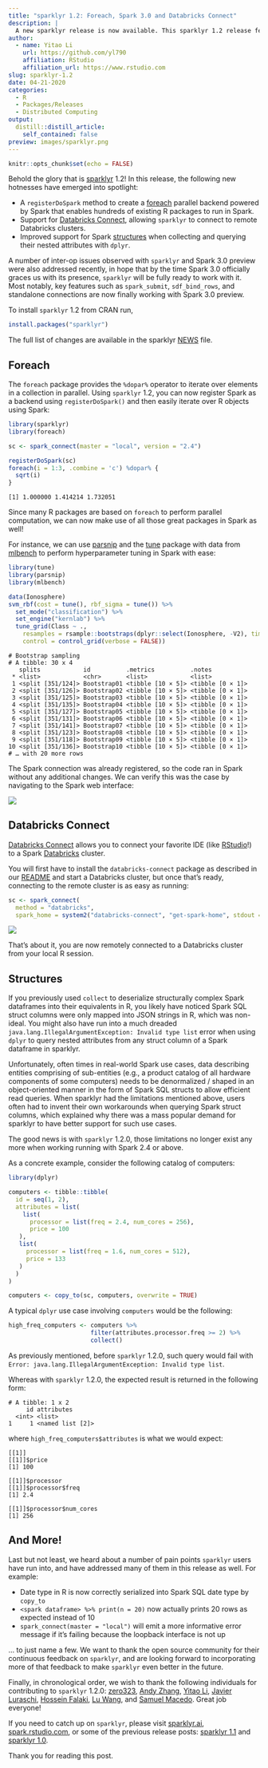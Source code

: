 ```yaml
---
title: "sparklyr 1.2: Foreach, Spark 3.0 and Databricks Connect"
description: |
  A new sparklyr release is now available. This sparklyr 1.2 release features new functionalities such as support for Databricks Connect, a Spark backend for the 'foreach' package, inter-op improvements for working with Spark 3.0 preview, as well as a number of bug fixes and improvements addressing user-visible pain points.
author:
  - name: Yitao Li
    url: https://github.com/yl790
    affiliation: RStudio
    affiliation_url: https://www.rstudio.com
slug: sparklyr-1.2
date: 04-21-2020
categories:
  - R
  - Packages/Releases
  - Distributed Computing
output:
  distill::distill_article:
    self_contained: false
preview: images/sparklyr.png
---
```


```r
knitr::opts_chunk$set(echo = FALSE)
```

Behold the glory that is [sparklyr](https://sparklyr.ai) 1.2! In this release, the following new hotnesses have emerged into spotlight:

- A `registerDoSpark` method to create a [foreach](#foreach) parallel backend powered by Spark that enables hundreds of existing R packages to run in Spark.
- Support for [Databricks Connect](#databricks-connect), allowing `sparklyr` to connect to remote Databricks clusters.
- Improved support for Spark [structures](#structures) when collecting and querying their nested attributes with `dplyr`.

A number of inter-op issues observed with `sparklyr` and Spark 3.0 preview were also addressed recently, in hope that by the time Spark 3.0 officially graces us with its presence, `sparklyr` will be fully ready to work with it. Most notably, key features such as `spark_submit`, `sdf_bind_rows`, and standalone connections are now finally working with Spark 3.0 preview.

To install `sparklyr` 1.2 from CRAN run,

```r
install.packages("sparklyr")
```

The full list of changes are available in the sparklyr [NEWS](https://github.com/sparklyr/sparklyr/blob/master/NEWS.md) file.

## Foreach

The `foreach` package provides the `%dopar%` operator to iterate over elements in a collection in parallel. Using `sparklyr` 1.2, you can now register Spark as a backend using `registerDoSpark()` and then easily iterate over R objects using Spark:

```r
library(sparklyr)
library(foreach)

sc <- spark_connect(master = "local", version = "2.4")

registerDoSpark(sc)
foreach(i = 1:3, .combine = 'c') %dopar% {
  sqrt(i)
}
```
```
[1] 1.000000 1.414214 1.732051
```

Since many R packages are based on `foreach` to perform parallel computation, we can now make use of all those great packages in Spark as well!

For instance, we can use [parsnip](https://tidymodels.github.io/parsnip/) and the [tune](https://tidymodels.github.io/tune/) package with data from [mlbench](https://CRAN.R-project.org/package=mlbench) to perform hyperparameter tuning in Spark with ease:

```r
library(tune)
library(parsnip)
library(mlbench)

data(Ionosphere)
svm_rbf(cost = tune(), rbf_sigma = tune()) %>%
  set_mode("classification") %>%
  set_engine("kernlab") %>%
  tune_grid(Class ~ .,
    resamples = rsample::bootstraps(dplyr::select(Ionosphere, -V2), times = 30),
    control = control_grid(verbose = FALSE))
```
```
# Bootstrap sampling
# A tibble: 30 x 4
   splits            id          .metrics          .notes
 * <list>            <chr>       <list>            <list>
 1 <split [351/124]> Bootstrap01 <tibble [10 × 5]> <tibble [0 × 1]>
 2 <split [351/126]> Bootstrap02 <tibble [10 × 5]> <tibble [0 × 1]>
 3 <split [351/125]> Bootstrap03 <tibble [10 × 5]> <tibble [0 × 1]>
 4 <split [351/135]> Bootstrap04 <tibble [10 × 5]> <tibble [0 × 1]>
 5 <split [351/127]> Bootstrap05 <tibble [10 × 5]> <tibble [0 × 1]>
 6 <split [351/131]> Bootstrap06 <tibble [10 × 5]> <tibble [0 × 1]>
 7 <split [351/141]> Bootstrap07 <tibble [10 × 5]> <tibble [0 × 1]>
 8 <split [351/123]> Bootstrap08 <tibble [10 × 5]> <tibble [0 × 1]>
 9 <split [351/118]> Bootstrap09 <tibble [10 × 5]> <tibble [0 × 1]>
10 <split [351/136]> Bootstrap10 <tibble [10 × 5]> <tibble [0 × 1]>
# … with 20 more rows
```

The Spark connection was already registered, so the code ran in Spark without any additional changes. We can verify this was the case by navigating to the Spark web interface:

![](images/spark-backend-foreach-package.png)

## Databricks Connect

[Databricks Connect](https://docs.databricks.com/dev-tools/databricks-connect.html) allows you to connect your favorite IDE (like [RStudio](https://rstudio.com/products/rstudio/download/)!) to a Spark [Databricks](https://databricks.com/) cluster.

You will first have to install the `databricks-connect` package as described in our [README](https://github.com/sparklyr/sparklyr#connecting-through-databricks-connect) and start a Databricks cluster, but once that's ready, connecting to the remote cluster is as easy as running:

```r
sc <- spark_connect(
  method = "databricks",
  spark_home = system2("databricks-connect", "get-spark-home", stdout = TRUE))
```

![](images/spark-databricks-connect-rstudio.png)

That's about it, you are now remotely connected to a Databricks cluster from your local R session.

## Structures

If you previously used `collect` to deserialize structurally complex Spark dataframes into their equivalents in R, you likely have noticed Spark SQL struct columns were only mapped into JSON strings in R, which was non-ideal. You might also have run into a much dreaded `java.lang.IllegalArgumentException: Invalid type list` error when using `dplyr` to query nested attributes from any struct column of a Spark dataframe in sparklyr.

Unfortunately, often times in real-world Spark use cases, data describing entities comprising of sub-entities (e.g., a product catalog of all hardware components of some computers) needs to be denormalized / shaped in an object-oriented manner in the form of Spark SQL structs to allow efficient read queries. When sparklyr had the limitations mentioned above, users often had to invent their own workarounds when querying Spark struct columns, which explained why there was a mass popular demand for sparklyr to have better support for such use cases.

The good news is with `sparklyr` 1.2.0, those limitations no longer exist any more when working running with Spark 2.4 or above.

As a concrete example, consider the following catalog of computers:

```r
library(dplyr)

computers <- tibble::tibble(
  id = seq(1, 2),
  attributes = list(
    list(
      processor = list(freq = 2.4, num_cores = 256),
      price = 100
   ),
   list(
     processor = list(freq = 1.6, num_cores = 512),
     price = 133
   )
  )
)

computers <- copy_to(sc, computers, overwrite = TRUE)
```

A typical `dplyr` use case involving `computers` would be the following:

```r
high_freq_computers <- computers %>%
                       filter(attributes.processor.freq >= 2) %>%
                       collect()
```

As previously mentioned, before `sparklyr` 1.2.0, such query would fail with `Error: java.lang.IllegalArgumentException: Invalid type list`.

Whereas with `sparklyr` 1.2.0, the expected result is returned in the following form:

```
# A tibble: 1 x 2
     id attributes
  <int> <list>
1     1 <named list [2]>
```

where `high_freq_computers$attributes` is what we would expect:

```
[[1]]
[[1]]$price
[1] 100

[[1]]$processor
[[1]]$processor$freq
[1] 2.4

[[1]]$processor$num_cores
[1] 256
```

## And More!

Last but not least, we heard about a number of pain points `sparklyr` users have run into, and have addressed many of them in this release as well. For example:

 -  Date type in R is now correctly serialized into Spark SQL date type by `copy_to`
 -  `<spark dataframe> %>% print(n = 20)` now actually prints 20 rows as expected instead of 10
 - `spark_connect(master = "local")` will emit a more informative error message if it's failing because the loopback interface is not up

... to just name a few. We want to thank the open source community for their continuous feedback on `sparklyr`, and are looking forward to incorporating more of that feedback to make `sparklyr` even better in the future.

Finally, in chronological order, we wish to thank the following individuals for contributing to `sparklyr` 1.2.0: [zero323](https://github.com/zero323), [Andy Zhang](https://github.com/Loquats), [Yitao Li](https://github.com/yl790),
[Javier Luraschi](https://github.com/javierluraschi), [Hossein Falaki](https://github.com/falaki), [Lu Wang](https://github.com/lu-wang-dl), and [Samuel Macedo](https://github.com/samuelmacedo83). Great job everyone!

If you need to catch up on `sparklyr`, please visit [sparklyr.ai](https://sparklyr.ai), [spark.rstudio.com](https://spark.rstudio.com), or some of the previous release posts: [sparklyr 1.1](https://blog.rstudio.com/2020/01/29/sparklyr-1-1/) and [sparklyr 1.0](https://blog.rstudio.com/2019/03/15/sparklyr-1-0/).

Thank you for reading this post.
